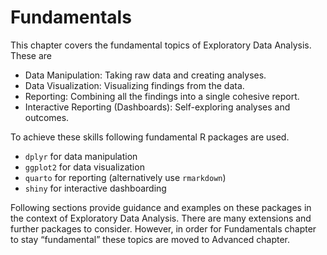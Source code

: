 # Fundamentals

This chapter covers the fundamental topics of Exploratory Data Analysis. These are

- Data Manipulation: Taking raw data and creating analyses.
- Data Visualization: Visualizing findings from the data.
- Reporting: Combining all the findings into a single cohesive report.
- Interactive Reporting (Dashboards): Self-exploring analyses and outcomes.

To achieve these skills following fundamental R packages are used.

- `dplyr` for data manipulation
- `ggplot2` for data visualization
- `quarto` for reporting (alternatively use `rmarkdown`)
- `shiny` for interactive dashboarding

Following sections provide guidance and examples on these packages in the context of Exploratory Data Analysis. There are many extensions and further packages to consider. However, in order for Fundamentals chapter to stay "fundamental" these topics are moved to Advanced chapter.
